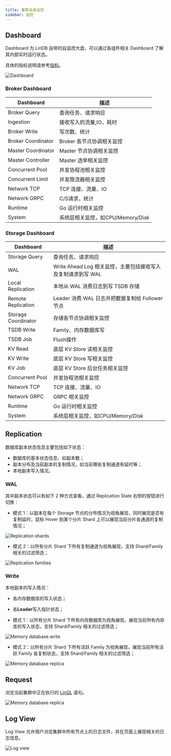 ```yaml
---
title: 集群自身监控 
sidebar: 监控 
---
```


## Dashboard

Dashboard 为 LinDB 自带的自监控大盘，可以通过各组件相关 Dashboard 了解其内部实时运行状态。

具体的指标说明请参考[指标](/docs/lindb/reference/metric)。

![Dashboard](/img/lindb/guide/admin_ui/dashboard.png#browser)

### Broker Dashboard

|  Dashboard  | 描述                       |
|  ----  |--------------------------|
| Broker Query | 查询任务、请求响应                |
| Ingestion | 接收写入的流量,IO，耗时            |
| Broker Write | 写次数、统计                   |
| Broker Coordinator | Broker 各节点协调相关监控         |
| Master Coordinator | Master 节点协调相关监控          |
| Master Controller | Master 选举相关监控            |
| Concurrent Pool | 并发协程池相关监控                |
| Concurrent Limit | 并发限流器相关监控                |
| Network TCP | TCP 连接、流量、IO             |
| Network GRPC | C/S请求，统计                 |
| Runtime | Go 运行时相关监控               |
| System | 系统层相关监控，如CPU/Memory/Disk |

### Storage Dashboard

|  Dashboard  | 描述                                       |
|  ----  |------------------------------------------|
| Storage Query | 查询任务、请求响应                                |
| WAL | Write Ahead Log 相关监控，主要包括接收写入及复制请求到写 WAL |
| Local Replication | 本地从 WAL 消费日志到写 TSDB 存储                   |
| Remote Replication | Leader 消费 WAL 日志并把数据复制给 Follower 节点      |
| Storage Coordinator | 存储各节点协调相关监控                              |
| TSDB Write | Family、内存数据库写                            |
| TSDB Job | Flush操作                                  |
| KV Read | 底层 KV Store 读相关监控                        |
| KV Write | 底层 KV Store 写相关监控                        |
| KV Job | 底层 KV Store 后台任务相关监控                     |
| Concurrent Pool | 并发协程池相关监控                                |
| Network TCP | TCP 连接、流量、IO                             |
| Network GRPC | GRPC 相关监控                                |
| Runtime | Go 运行时相关监控                               |
| System | 系统层相关监控，如CPU/Memory/Disk                 |

## Replication

数据库副本状态信息主要包括如下状态：

- 数据库的基本状态信息，如副本数；
- 副本分布及当前副本的复制情况，如当前哪些复制通道有延时等；
- 本地副本写入情况。

### WAL

其中副本状态可以有如下 2 种方式查看，通过 Replication State 右侧的按钮进行切换：

- 模式 1：以副本在每个 Storage 节点的分布情况为视角展现，同时展现是否有复制延时，鼠标 Hover 到某个分片 Shard
  上可以展现当前分片各通道的复制情况；

![Replication shards](/img/lindb/guide/admin_ui/replication_shards.png#browser)

- 模式 2：以所有分片 Shard 下所有复制通道为视角展现，支持 Shard/Family 相关的过滤筛选；

![Replication families](/img/lindb/guide/admin_ui/replication_families.png#browser)

### Write

本地副本的写入情况：

- 各内存数据库的写入状态；
- 各**Leader**写入指针状态；

- 模式 1：以所有分片 Shard 下所有内存数据库为视角展现，展现当前所有内存库的写入状态，支持 Shard/Family 相关的过滤筛选；

![Memory database write](/img/lindb/guide/admin_ui/memory_database_write.png#browser)

- 模式 2：以所有分片 Shard 下所有活跃 Family 为视角展现，展现当前所有活跃 Family 各复制状态，支持 Shard/Family 相关的过滤筛选；

![Memory database replica](/img/lindb/guide/admin_ui/memory_database_replica.png#browser)

## Request

浏览当前集群中正在执行的 [LinQL](/docs/lindb/lin-ql/sql) 语句。

![Memory database replica](/img/lindb/guide/admin_ui/request_list.png#browser)

## Log View

Log View 允许用户浏览集群中所有节点上的日志文件，并在页面上展现相关的日志信息。

![Log view](/img/lindb/guide/admin_ui/log_view.png#browser)
